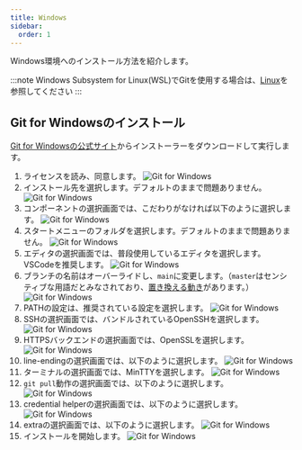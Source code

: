 ```yaml
---
title: Windows
sidebar:
  order: 1
---
```



Windows環境へのインストール方法を紹介します。

:::note
Windows Subsystem for Linux(WSL)でGitを使用する場合は、[Linux](../linux)を参照してください
:::

## Git for Windowsのインストール

[Git for Windowsの公式サイト](https://gitforwindows.org/)からインストーラーをダウンロードして実行します。

<Steps>

1. ライセンスを読み、同意します。
   ![Git for Windows](../../../../assets/git-for-windows/1_license.png)
2. インストール先を選択します。デフォルトのままで問題ありません。
   ![Git for Windows](../../../../assets/git-for-windows/2_location.png)
3. コンポーネントの選択画面では、こだわりがなければ以下のように選択します。
   ![Git for Windows](../../../../assets/git-for-windows/3_components.png)
4. スタートメニューのフォルダを選択します。デフォルトのままで問題ありません。
   ![Git for Windows](../../../../assets/git-for-windows/4_start-menu.png)
5. エディタの選択画面では、普段使用しているエディタを選択します。VSCodeを推奨します。
   ![Git for Windows](../../../../assets/git-for-windows/5_editor.png)
6. ブランチの名前はオーバーライドし、`main`に変更します。（`master`はセンシティブな用語だとみなされており、[置き換える動き](https://www.publickey1.jp/blog/20/githubmainmastermain.html)があります。）
   ![Git for Windows](../../../../assets/git-for-windows/6_branch.png)
7. PATHの設定は、推奨されている設定を選択します。
   ![Git for Windows](../../../../assets/git-for-windows/7_path.png)
8. SSHの選択画面では、バンドルされているOpenSSHを選択します。
   ![Git for Windows](../../../../assets/git-for-windows/8_ssh.png)
9. HTTPSバックエンドの選択画面では、OpenSSLを選択します。
   ![Git for Windows](../../../../assets/git-for-windows/9_ssl.png)
10. line-endingの選択画面では、以下のように選択します。
    ![Git for Windows](../../../../assets/git-for-windows/10_line-ending.png)
11. ターミナルの選択画面では、MinTTYを選択します。
    ![Git for Windows](../../../../assets/git-for-windows/11_emulator.png)
12. `git pull`動作の選択画面では、以下のように選択します。
    ![Git for Windows](../../../../assets/git-for-windows/12_pull.png)
13. credential helperの選択画面では、以下のように選択します。
    ![Git for Windows](../../../../assets/git-for-windows/13_credential.png)
14. extraの選択画面では、以下のように選択します。
    ![Git for Windows](../../../../assets/git-for-windows/14_extra.png)
15. インストールを開始します。
    ![Git for Windows](../../../../assets/git-for-windows/15_install.png)

</Steps>
